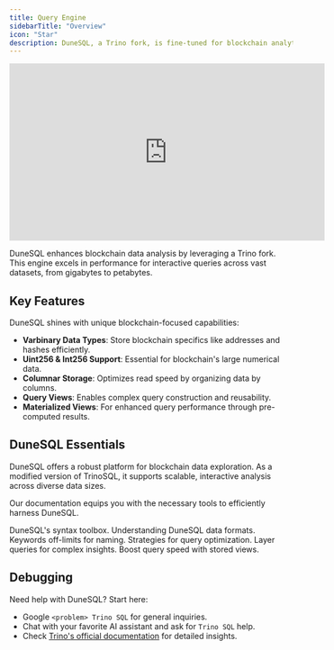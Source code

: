 ```yaml
---
title: Query Engine
sidebarTitle: "Overview"
icon: "Star"
description: DuneSQL, a Trino fork, is fine-tuned for blockchain analytics.
---
```


<iframe width="560" height="315" src="https://www.youtube.com/embed/Uu13j0Vw5do?si=SAx1vQ8BJ73JjhPk" title="YouTube video player" frameborder="0" allow="accelerometer; autoplay; clipboard-write; encrypted-media; gyroscope; picture-in-picture; web-share" referrerpolicy="strict-origin-when-cross-origin" allowfullscreen></iframe>

DuneSQL enhances blockchain data analysis by leveraging a Trino fork. This engine excels in performance for interactive queries across vast datasets, from gigabytes to petabytes.

## Key Features

DuneSQL shines with unique blockchain-focused capabilities:

- **Varbinary Data Types**: Store blockchain specifics like addresses and hashes efficiently.
- **Uint256 & Int256 Support**: Essential for blockchain's large numerical data.
- **Columnar Storage**: Optimizes read speed by organizing data by columns.
- **Query Views**: Enables complex query construction and reusability.
- **Materialized Views**: For enhanced query performance through pre-computed results.

## DuneSQL Essentials

DuneSQL offers a robust platform for blockchain data exploration. As a modified version of TrinoSQL, it supports scalable, interactive analysis across diverse data sizes.

Our documentation equips you with the necessary tools to efficiently harness DuneSQL.

<CardGroup cols={3}>
  <Card title="Functions and Operators" icon="screwdriver-wrench" iconType="duotone" href="/query-engine/Functions-and-operators/">
    DuneSQL's syntax toolbox.
  </Card>
  <Card title="Data Types" icon="clipboard-list" iconType="duotone" href="/query-engine/datatypes">
    Understanding DuneSQL data formats.
  </Card>
  <Card title="Reserved Keywords" icon="book-open" iconType="duotone" href="/query-engine/reserved-keywords">
    Keywords off-limits for naming.
  </Card>
  <Card title="Writing Efficient Queries" icon="rocket" iconType="duotone" href="/query-engine/writing-efficient-queries">
    Strategies for query optimization.
  </Card>
  <Card title="Querying a Query" icon="circle-nodes" iconType="duotone" href="/query-engine/query-a-query">
    Layer queries for complex insights.
  </Card>
  <Card title="Materialized Views" icon="database" iconType="duotone" href="/query-engine/materialized-views">
    Boost query speed with stored views.
  </Card>
</CardGroup>



## Debugging

Need help with DuneSQL? Start here:

- Google `<problem> Trino SQL` for general inquiries.
- Chat with your favorite AI assistant and ask for `Trino SQL` help.
- Check [Trino's official documentation](https://trino.io/docs/current/functions.html) for detailed insights.

